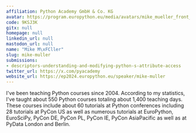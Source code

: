 ```yaml
---
affiliation: Python Academy GmbH & Co. KG
avatar: https://program.europython.eu/media/avatars/mike_mueller_front_rBJhzws.jpg
code: 9KSJ3K
gitx: null
homepage: null
linkedin_url: null
mastodon_url: null
name: "Mike M\xFCller"
slug: mike-muller
submissions:
- descriptors-understanding-and-modifying-python-s-attribute-access
twitter_url: https://x.com/pyacademy
website_url: https://ep2024.europython.eu/speaker/mike-muller
---
```


I've been teaching Python courses since 2004. According to my statistics, I've taught about 550 Python courses totaling about 1,400 teaching days. These courses include about 60 tutorials at Python conferences including 28 tutorials at PyCon US as well as numerous tutorials at EuroPython, EuroSciPy, PyCon DE, PyCon PL, PyCon IE, PyCon AsiaPacific as well as at PyData London and Berlin.
